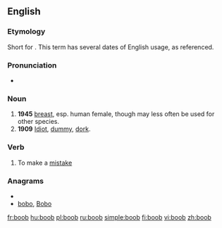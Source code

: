 ==English==
===Etymology===
Short for {{term|booby}}. This term has several dates of English usage, as referenced.

===Pronunciation===
* {{rhymes|uːb}}

===Noun===
{{en-noun}}

# '''1945''' {{slang}} [[breast]], esp. human female, though may less often be used for other species.
# '''1909''' {{pejorative}} [[idiot|Idiot]], [[dummy]], [[dork]].

===Verb===
{{en-verb}}

#{{informal|intransitive}} To make a [[mistake]]

===Anagrams===
* {{alphagram|bboo}}
* [[bobo#English|bobo]], [[Bobo#English|Bobo]]


[[fr:boob]]
[[hu:boob]]
[[pl:boob]]
[[ru:boob]]
[[simple:boob]]
[[fi:boob]]
[[vi:boob]]
[[zh:boob]]